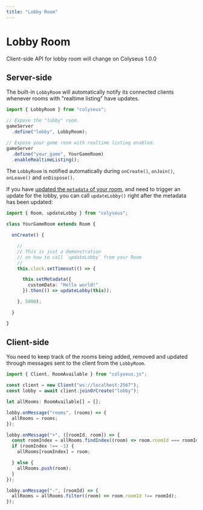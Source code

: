 ```yaml
---
title: "Lobby Room"
---
```


# Lobby Room

<Callout type="warning">
    Client-side API for lobby room will change on Colyseus 1.0.0
</Callout>

## Server-side

The built-in `LobbyRoom` will automatically notify its connected clients whenever rooms with "realtime listing" have updates.

```ts filename="server.ts"
import { LobbyRoom } from "colyseus";

// Expose the "lobby" room.
gameServer
  .define("lobby", LobbyRoom);

// Expose your game room with realtime listing enabled.
gameServer
  .define("your_game", YourGameRoom)
  .enableRealtimeListing();
```

The `LobbyRoom` is notified automatically during `onCreate()`, `onJoin()`, `onLeave()` and `onDispose()`.

If you have [updated the `metadata` of your room](/server/room/#setmetadata-metadata), and need to trigger an update for the lobby, you can call `updateLobby()` right after the metadata has been updated:

```ts filename="YourGameRoom.ts"
import { Room, updateLobby } from "colyseus";

class YourGameRoom extends Room {

  onCreate() {

    //
    // This is just a demonstration
    // on how to call `updateLobby` from your Room
    //
    this.clock.setTimeout(() => {

      this.setMetadata({
        customData: "Hello world!"
      }).then(() => updateLobby(this));

    }, 5000);

  }

}
```

## Client-side

You need to keep track of the rooms being added, removed and updated through messages sent to the client from the `LobbyRoom`.

```ts filename="client.ts"
import { Client, RoomAvailable } from "colyseus.js";

const client = new Client("ws://localhost:2567");
const lobby = await client.joinOrCreate("lobby");

let allRooms: RoomAvailable[] = [];

lobby.onMessage("rooms", (rooms) => {
  allRooms = rooms;
});

lobby.onMessage("+", ([roomId, room]) => {
  const roomIndex = allRooms.findIndex((room) => room.roomId === roomId);
  if (roomIndex !== -1) {
    allRooms[roomIndex] = room;

  } else {
    allRooms.push(room);
  }
});

lobby.onMessage("-", (roomId) => {
  allRooms = allRooms.filter((room) => room.roomId !== roomId);
});
```